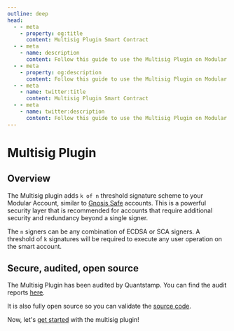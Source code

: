 ```yaml
---
outline: deep
head:
  - - meta
    - property: og:title
      content: Multisig Plugin Smart Contract
  - - meta
    - name: description
      content: Follow this guide to use the Multisig Plugin on Modular Account with Account Kit, a vertically integrated stack for building apps that support ERC-4337 and ERC-6900.
  - - meta
    - property: og:description
      content: Follow this guide to use the Multisig Plugin on Modular Account with Account Kit, a vertically integrated stack for building apps that support ERC-4337 and ERC-6900.
  - - meta
    - name: twitter:title
      content: Multisig Plugin Smart Contract
  - - meta
    - name: twitter:description
      content: Follow this guide to use the Multisig Plugin on Modular Account with Account Kit, a vertically integrated stack for building apps that support ERC-4337 and ERC-6900.
---
```


# Multisig Plugin

## Overview

The Multisig plugin adds `k of n` threshold signature scheme to your Modular Account, similar to [Gnosis Safe](https://safe.global/) accounts. This is a powerful security layer that is recommended for accounts that require additional security and redundancy beyond a single signer.

The `n` signers can be any combination of ECDSA or SCA signers. A threshold of `k` signatures will be required to execute any user operation on the smart account.

## Secure, audited, open source

The Multisig Plugin has been audited by Quantstamp. You can find the audit reports [here](https://github.com/alchemyplatform/multisig-plugin/blob/develop/audits).

It is also fully open source so you can validate the [source code](https://github.com/alchemyplatform/multisig-plugin).

Now, let's [get started](./getting-started.md) with the multisig plugin!


<Bbp />
